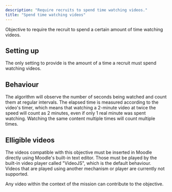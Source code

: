 ```yaml
---
description: "Require recruits to spend time watching videos."
title: "Spend time watching videos"
---
```


Objective to require the recruit to spend a certain amount of time watching videos.

## Setting up

The only setting to provide is the amount of a time a recruit must spend watching videos.

## Behaviour

The algorithm will observe the number of seconds being watched and count them at regular intervals. The elapsed time is measured according to the video's timer, which means that watching a 2-minute video at twice the speed will count as 2 minutes, even if only 1 real minute was spent watching. Watching the same content multiple times will count multiple times.

## Elligible videos

The videos compatible with this objective must be inserted in Moodle directly using Moodle's built-in text editor. Those must be played by the built-in video player called "VideoJS", which is the default behaviour. Videos that are played using another mechanism or player are currently not supported.

Any video within the context of the mission can contribute to the objective.